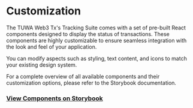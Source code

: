 # Customization

The TUWA Web3 Tx's Tracking Suite comes with a set of pre-built React components designed to display the status of transactions. These components are highly customizable to ensure seamless integration with the look and feel of your application.

You can modify aspects such as styling, text content, and icons to match your existing design system.

For a complete overview of all available components and their customization options, please refer to the Storybook documentation.

### [View Components on Storybook](https://stories.tuwa.co.ua/)
